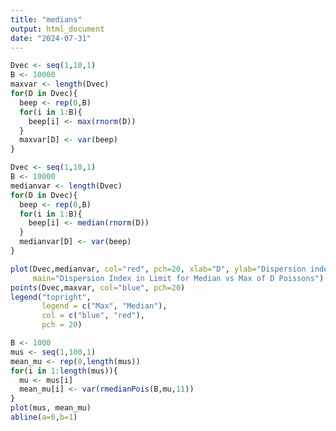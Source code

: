 ```yaml
---
title: "medians"
output: html_document
date: "2024-07-31"
---
```


```r
Dvec <- seq(1,10,1)
B <- 10000
maxvar <- length(Dvec)
for(D in Dvec){
  beep <- rep(0,B)
  for(i in 1:B){
    beep[i] <- max(rnorm(D))
  }
  maxvar[D] <- var(beep)
}
```

```r
Dvec <- seq(1,10,1)
B <- 10000
medianvar <- length(Dvec)
for(D in Dvec){
  beep <- rep(0,B)
  for(i in 1:B){
    beep[i] <- median(rnorm(D))
  }
  medianvar[D] <- var(beep)
}
```

```r
plot(Dvec,medianvar, col="red", pch=20, xlab="D", ylab="Dispersion index",
     main="Dispersion Index in Limit for Median vs Max of D Poissons")
points(Dvec,maxvar, col="blue", pch=20)
legend("topright", 
       legend = c("Max", "Median"), 
       col = c("blue", "red"), 
       pch = 20)
```

```r
B <- 1000
mus <- seq(1,100,1)
mean_mu <- rep(0,length(mus))
for(i in 1:length(mus)){
  mu <- mus[i]
  mean_mu[i] <- var(rmedianPois(B,mu,11))
}
plot(mus, mean_mu)
abline(a=0,b=1)
```

